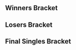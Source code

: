 {{DISPLAYTITLE:Smash 'N' Splash 3: ''Melee'' Singles Bracket}}{{SetGame|melee}}
{{SNS 3 Melee tabs |This=3}}
==Winners Bracket==
{{32DEWBracketA
|tourneylink=Smash 'N' Splash/3/Melee
|tourneyname=Smash 'N' Splash 3
|r1m1p1=Armada |r1m1p1flag=se |r1m1p1score=3 |r1m1win=1
|r1m1p2=FatGoku |r1m1p2flag=us |r1m1p2score=0
|r1m1p1char1=peach |r1m1p2char1=fox |r1m1p1stock1=2 |r1m1p2stock1=0 |r1m1win1=1 |r1m1stage1=Fountain of Dreams
|r1m1p1char2=peach |r1m1p2char2=fox |r1m1p1stock2=3 |r1m1p2stock2=0 |r1m1win2=1 |r1m1stage2=Pokémon Stadium
|r1m1p1char3=peach |r1m1p2char3=fox |r1m1p1stock3=2 |r1m1p2stock3=0 |r1m1win3=1 |r1m1stage3=Pokémon Stadium


|r1m2p1=Lucky |r1m2p1flag=us |r1m2p1score=0 |r1m2win=2
|r1m2p2=dizzkidboogie |r1m2p2flag=us |r1m2p2score=3
|r1m2p1char1=fox |r1m2p2char1=ic |r1m2p1stock1=0 |r1m2p2stock1=1 |r1m2win1=2 |r1m2stage1=Dream Land
|r1m2p1char2=fox |r1m2p2char2=ic |r1m2p1stock2=0 |r1m2p2stock2=1 |r1m2win2=2 |r1m2stage2=Dream Land
|r1m2p1char3=fox |r1m2p2char3=ic |r1m2p1stock3=0 |r1m2p2stock3=1 |r1m2win3=2 |r1m2stage3=Dream Land
|r1m2date=June 3, 2017
|r1m2details={{BracketMatchDetails|reddit=|comment=|vod=https://www.youtube.com/watch?v=M0H12GREqEY}}

|r1m3p1=Westballz |r1m3p1flag=us |r1m3p1score=3 |r1m3win=1
|r1m3p2=Kels |r1m3p2flag=us |r1m3p2score=0
|r1m3p1char1=falco |r1m3p2char1=fox |r1m3p1stock1=2 |r1m3p2stock1=0 |r1m3win1=1 |r1m3stage1=Yoshi's Story
|r1m3p1char2=falco |r1m3p2char2=fox |r1m3p1stock2=2 |r1m3p2stock2=0 |r1m3win2=1 |r1m3stage2=Pokémon Stadium
|r1m3p1char3=falco |r1m3p2char3=sheik |r1m3p1stock3=1 |r1m3p2stock3=0 |r1m3win3=1 |r1m3stage3=Battlefield
|r1m3date=June 3, 2017

|r1m4p1=Wizzrobe |r1m4p1flag=us |r1m4p1score=3 |r1m4win=1
|r1m4p2=SmashG0D |r1m4p2flag=us |r1m4p2score=0
|r1m4p1char1=cf |r1m4p2char1=marth |r1m4p1stock1=2 |r1m4p2stock1=0 |r1m4win1=1 |r1m4stage1=Battlefield
|r1m4p1char2=cf |r1m4p2char2=marth |r1m4p1stock2=3 |r1m4p2stock2=0 |r1m4win2=1 |r1m4stage2=Yoshi's Story
|r1m4p1char3=cf |r1m4p2char3=marth |r1m4p1stock3=2 |r1m4p2stock3=0 |r1m4win3=1 |r1m4stage3=Fountain of Dreams

|r1m5p1=Leffen |r1m5p1flag=se |r1m5p1score=2 |r1m5win=2
|r1m5p2=Zain |r1m5p2flag=us |r1m5p2score=3
|r1m5p1char1=fox |r1m5p2char1=marth |r1m5p1stock1=1 |r1m5p2stock1=0 |r1m5win1=1 |r1m5stage1=Battlefield
|r1m5p1char2=fox |r1m5p2char2=marth |r1m5p1stock2=3 |r1m5p2stock2=0 |r1m5win2=1 |r1m5stage2=Final Destination
|r1m5p1char3=fox |r1m5p2char3=marth |r1m5p1stock3=0 |r1m5p2stock3=1 |r1m5win3=2 |r1m5stage3=Final Destination
|r1m5p1char4=fox |r1m5p2char4=marth |r1m5p1stock4=0 |r1m5p2stock4=2 |r1m5win4=2 |r1m5stage4=Dream Land
|r1m5p1char5=fox |r1m5p2char5=marth |r1m5p1stock5=0 |r1m5p2stock5=1 |r1m5win5=2 |r1m5stage5=Dream Land
|r1m5date=June 3, 2017
|r1m5details={{BracketMatchDetails|reddit=|comment=|vod=https://www.youtube.com/watch?v=JmCDQHKcbUw}}

|r1m6p1=S2J |r1m6p1flag=us |r1m6p1score=3 |r1m6win=1
|r1m6p2=Professor Pro |r1m6p2flag=gb |r1m6p2score=0
|r1m6p1char1=cf |r1m6p2char1=fox |r1m6p1stock1=3 |r1m6p2stock1=0 |r1m6win1=1 |r1m6stage1=Battlefield
|r1m6p1char2=cf |r1m6p2char2=fox |r1m6p1stock2=1 |r1m6p2stock2=0 |r1m6win2=1 |r1m6stage2=Final Destination
|r1m6p1char3=cf |r1m6p2char3=fox |r1m6p1stock3=1 |r1m6p2stock3=0 |r1m6win3=1 |r1m6stage3=Final Destination
|r1m6date=June 3, 2017
|r1m6details={{BracketMatchDetails|reddit=|comment=|vod=https://www.youtube.com/watch?v=xyOzj5p-T_E}}

|r1m7p1=Plup |r1m7p1flag=us |r1m7p1score=3 |r1m7win=1
|r1m7p2=AbsentPage |r1m7p2flag=us |r1m7p2score=0
|r1m7p1char1=sheik |r1m7p2char1=fox |r1m7p1stock1=2 |r1m7p2stock1=0 |r1m7win1=1 |r1m7stage1=Battlefield
|r1m7p1char2=sheik |r1m7p2char2=fox |r1m7p1stock2=2 |r1m7p2stock2=0 |r1m7win2=1 |r1m7stage2=Yoshi's Story
|r1m7p1char3=sheik |r1m7p2char3=fox |r1m7p1stock3=2 |r1m7p2stock3=0 |r1m7win3=1 |r1m7stage3=Yoshi's Story
|r1m7date=June 3, 2017
|r1m7details={{BracketMatchDetails|reddit=|comment=|vod=https://www.youtube.com/watch?v=798PAvu4uMM}}

|r1m8p1=Shroomed |r1m8p1flag=us |r1m8p1score=3 |r1m8win=1
|r1m8p2=Padre |r1m8p2flag=ca |r1m8p2score=0
|r1m8p1char1=sheik |r1m8p2char1=falco |r1m8p1stock1=3 |r1m8p2stock1=0 |r1m8win1=1 |r1m8stage1=Battlefield
|r1m8p1char2=sheik |r1m8p2char2=falco |r1m8p1stock2=3 |r1m8p2stock2=0 |r1m8win2=1 |r1m8stage2=Yoshi's Story
|r1m8p1char3=sheik |r1m8p2char3=falco |r1m8p1stock3=3 |r1m8p2stock3=0 |r1m8win3=1 |r1m8stage3=Pokémon Stadium


|r1m9p1=Hungrybox |r1m9p1flag=us |r1m9p1score=3 |r1m9win=1
|r1m9p2=Nightmare |r1m9p2flag=ca |r1m9p2score=0
|r1m9p1char1=puff |r1m9p2char1=marth |r1m9p1stock1=1 |r1m9p2stock1=0 |r1m9win1=1 |r1m9stage1=Battlefield
|r1m9p1char2=puff |r1m9p2char2=marth |r1m9p1stock2=2 |r1m9p2stock2=0 |r1m9win2=1 |r1m9stage2=Pokémon Stadium
|r1m9p1char3=puff |r1m9p2char3=marth |r1m9p1stock3=4 |r1m9p2stock3=0 |r1m9win3=1 |r1m9stage3=Pokémon Stadium
|r1m9date=June 3, 2017

|r1m10p1=PewPewU |r1m10p1flag=us |r1m10p1score=3 |r1m10win=1
|r1m10p2=MacD |r1m10p2flag=us |r1m10p2score=0
|r1m10p1char1=marth |r1m10p2char1=peach |r1m10p1stock1=2 |r1m10p2stock1=0 |r1m10win1=1 |r1m10stage1=Battlefield
|r1m10p1char2=marth |r1m10p2char2=peach |r1m10p1stock2=1 |r1m10p2stock2=0 |r1m10win2=1 |r1m10stage2=Dream Land
|r1m10p1char3=marth |r1m10p2char3=peach |r1m10p1stock3=2 |r1m10p2stock3=0 |r1m10win3=1 |r1m10stage3=Dream Land

|r1m11p1=Axe |r1m11p1flag=us |r1m11p1score=3 |r1m11win=1
|r1m11p2=lloD |r1m11p2flag=us |r1m11p2score=2
|r1m11p1char1=pikachu |r1m11p2char1=peach |r1m11p1stock1=1 |r1m11p2stock1=0 |r1m11win1=1 |r1m11stage1=Dream Land
|r1m11p1char2=pikachu |r1m11p2char2=peach |r1m11p1stock2=1 |r1m11p2stock2=0 |r1m11win2=1 |r1m11stage2=Dream Land
|r1m11p1char3=pikachu |r1m11p2char3=peach |r1m11p1stock3=0 |r1m11p2stock3=1 |r1m11win3=2 |r1m11stage3=Dream Land
|r1m11p1char4=pikachu |r1m11p2char4=peach |r1m11p1stock4=0 |r1m11p2stock4=2 |r1m11win4=2 |r1m11stage4=Pokémon Stadium
|r1m11p1char5=pikachu |r1m11p2char5=peach |r1m11p1stock5=2 |r1m11p2stock5=0 |r1m11win5=1 |r1m11stage5=Yoshi's Story

|r1m12p1=Duck |r1m12p1flag=us |r1m12p1score=3 |r1m12win=1
|r1m12p2=Android |r1m12p2flag=se |r1m12p2score=1
|r1m12p1char1=samus |r1m12p2char1=sheik |r1m12p1stock1=0 |r1m12p2stock1=1 |r1m12win1=2 |r1m12stage1=Battlefield
|r1m12p1char2=samus |r1m12p2char2=sheik |r1m12p1stock2=2 |r1m12p2stock2=0 |r1m12win2=1 |r1m12stage2=Fountain of Dreams
|r1m12p1char3=samus |r1m12p2char3=sheik |r1m12p1stock3=3 |r1m12p2stock3=0 |r1m12win3=1 |r1m12stage3=Yoshi's Story
|r1m12p1char4=samus |r1m12p2char4=sheik |r1m12p1stock4=1 |r1m12p2stock4=0 |r1m12win4=1 |r1m12stage4=Yoshi's Story
|r1m12date=June 3, 2017

|r1m13p1=Mango |r1m13p1flag=us |r1m13p1score=3 |r1m13win=1
|r1m13p2=HomeMadeWaffles |r1m13p2flag=us |r1m13p2score=0
|r1m13p1char1=falco |r1m13p2char1=falco |r1m13p1stock1=3 |r1m13p2stock1=0 |r1m13win1=1 |r1m13stage1=Battlefield
|r1m13p1char2=falco |r1m13p2char2=falco |r1m13p1stock2=3 |r1m13p2stock2=0 |r1m13win2=1 |r1m13stage2=Yoshi's Story
|r1m13p1char3=falco |r1m13p2char3=falco |r1m13p1stock3=2 |r1m13p2stock3=0 |r1m13win3=1 |r1m13stage3=Pokémon Stadium
|r1m13date=June 3, 2017
|r1m13details={{BracketMatchDetails|reddit=|comment=|vod=https://www.youtube.com/watch?v=5dLjDw5bMVo}}h

|r1m14p1=Ice |r1m14p1flag=de |r1m14p1score=3 |r1m14win=1
|r1m14p2=Colbol |r1m14p2flag=us |r1m14p2score=1
|r1m14p1char1=fox |r1m14p2char1=fox |r1m14p1stock1=2 |r1m14p2stock1=0 |r1m14win1=1 |r1m14stage1=Battlefield
|r1m14p1char2=fox |r1m14p2char2=fox |r1m14p1stock2=1 |r1m14p2stock2=0 |r1m14win2=1 |r1m14stage2=Battlefield
|r1m14p1char3=fox |r1m14p2char3=fox |r1m14p1stock3=0 |r1m14p2stock3=1 |r1m14win3=2 |r1m14stage3=Battlefield
|r1m14p1char4=fox |r1m14p2char4=fox |r1m14p1stock4=1 |r1m14p2stock4=0 |r1m14win4=1 |r1m14stage4=Dream Land
|r1m14date=June 3, 2017
|r1m14details={{BracketMatchDetails|reddit=|comment=|vod=https://www.youtube.com/watch?v=bmZRFDeKAjk}}

|r1m15p1=SFAT |r1m15p1flag=us |r1m15p1score=3 |r1m15win=1
|r1m15p2=Drephen |r1m15p2flag=us |r1m15p2score=0
|r1m15p1char1=fox |r1m15p2char1=sheik |r1m15p1stock1=2 |r1m15p2stock1=0 |r1m15win1=1 |r1m15stage1=Battlefield
|r1m15p1char2=fox |r1m15p2char2=sheik |r1m15p1stock2=2 |r1m15p2stock2=0 |r1m15win2=1 |r1m15stage2=Dream Land
|r1m15p1char3=fox |r1m15p2char3=sheik |r1m15p1stock3=2 |r1m15p2stock3=0 |r1m15win3=1 |r1m15stage3=Dream Land
|r1m15date=June 3, 2017
|r1m15details={{BracketMatchDetails|reddit=|comment=|vod=https://www.youtube.com/watch?v=fDS7y0zAmrc}}

|r1m16p1=n0ne |r1m16p1flag=ni |r1m16p1score=3 |r1m16win=1
|r1m16p2=Gahtzu |r1m16p2flag=us |r1m16p2score=1
|r1m16p1char1=cf |r1m16p2char1=cf |r1m16p1stock1=1 |r1m16p2stock1=0 |r1m16win1=1 |r1m16stage1=Battlefield
|r1m16p1char2=cf |r1m16p2char2=cf |r1m16p1stock2=0 |r1m16p2stock2=1 |r1m16win2=2 |r1m16stage2=Yoshi's Story
|r1m16p1char3=cf |r1m16p2char3=cf |r1m16p1stock3=2 |r1m16p2stock3=0 |r1m16win3=1 |r1m16stage3=Dream Land
|r1m16p1char4=cf |r1m16p2char4=cf |r1m16p1stock4=2 |r1m16p2stock4=0 |r1m16win4=1 |r1m16stage4=Battlefield
|r1m16date=June 3, 2017
|r1m16details={{BracketMatchDetails|reddit=|comment=|vod=https://www.youtube.com/watch?v=kx-XWszyUwA}}

|r2m1p1=Armada |r2m1p1flag=se |r2m1p1score=3 |r2m1win=1
|r2m1p2=dizzkidboogie |r2m1p2flag=us |r2m1p2score=0
|r2m1p1char1=peach |r2m1p2char1=ic |r2m1p1stock1=2 |r2m1p2stock1=0 |r2m1win1=1 |r2m1stage1=Battlefield
|r2m1p1char2=peach |r2m1p2char2=ic |r2m1p1stock2=2 |r2m1p2stock2=0 |r2m1win2=1 |r2m1stage2=Pokémon Stadium
|r2m1p1char3=peach |r2m1p2char3=ic |r2m1p1stock3=2 |r2m1p2stock3=0 |r2m1win3=1 |r2m1stage3=Final Destination
|r2m1date=June 3, 2017

|r2m2p1=Westballz |r2m2p1flag=us |r2m2p1score=3 |r2m2win=1
|r2m2p2=Wizzrobe |r2m2p2flag=us |r2m2p2score=1
|r2m2p1char1=falco |r2m2p2char1=cf |r2m2p1stock1=1 |r2m2p2stock1=0 |r2m2win1=1 |r2m2stage1=Battlefield
|r2m2p1char2=falco |r2m2p2char2=cf |r2m2p1stock2=2 |r2m2p2stock2=0 |r2m2win2=1 |r2m2stage2=Pokémon Stadium
|r2m2p1char3=falco |r2m2p2char3=cf |r2m2p1stock3=0 |r2m2p2stock3=2 |r2m2win3=2 |r2m2stage3=Dream Land
|r2m2p1char4=falco |r2m2p2char4=cf |r2m2p1stock4=1 |r2m2p2stock4=0 |r2m2win4=1 |r2m2stage4=Yoshi's Story


|r2m3p1=Zain |r2m3p1flag=us |r2m3p1score=0 |r2m3win=2
|r2m3p2=S2J |r2m3p2flag=us |r2m3p2score=3
|r2m3p1char1=marth |r2m3p2char1=cf |r2m3p1stock1=0 |r2m3p2stock1=3 |r2m3win1=2 |r2m3stage1=Battlefield
|r2m3p1char2=marth |r2m3p2char2=cf |r2m3p1stock2=0 |r2m3p2stock2=1 |r2m3win2=2 |r2m3stage2=Fountain of Dreams
|r2m3p1char3=marth |r2m3p2char3=cf |r2m3p1stock3=0 |r2m3p2stock3=1 |r2m3win3=2 |r2m3stage3=Yoshi's Story
|r2m3date=June 3, 2017

|r2m4p1=Plup |r2m4p1flag=us |r2m4p1score=2 |r2m4win=2
|r2m4p2=Shroomed |r2m4p2flag=us |r2m4p2score=3
|r2m4p1char1=fox |r2m4p2char1=sheik |r2m4p1stock1=1 |r2m4p2stock1=0 |r2m4win1=1 |r2m4stage1=Yoshi's Story
|r2m4p1char2=fox |r2m4p2char2=sheik |r2m4p1stock2=0 |r2m4p2stock2=3 |r2m4win2=2 |r2m4stage2=Battlefield
|r2m4p1char3=fox |r2m4p2char3=sheik |r2m4p1stock3=1 |r2m4p2stock3=0 |r2m4win3=1 |r2m4stage3=Pokémon Stadium
|r2m4p1char4=fox |r2m4p2char4=sheik |r2m4p1stock4=0 |r2m4p2stock4=1 |r2m4win4=2 |r2m4stage4=Dream Land
|r2m4p1char5=fox |r2m4p2char5=sheik |r2m4p1stock5=0 |r2m4p2stock5=3 |r2m4win5=2 |r2m4stage5=Fountain of Dreams
|r2m4date=June 3, 2017
|r2m4details={{BracketMatchDetails|reddit=|comment=|vod=}}

|r2m5p1=Hungrybox |r2m5p1flag=us |r2m5p1score=3 |r2m5win=1
|r2m5p2=PewPewU |r2m5p2flag=us |r2m5p2score=0
|r2m5p1char1=jigglypuff |r2m5p2char1=marth |r2m5p1stock1=2 |r2m5p2stock1=0 |r2m5win1=1 |r2m5stage1=Battlefield
|r2m5p1char2=jigglypuff |r2m5p2char2=marth |r2m5p1stock2=1 |r2m5p2stock2=0 |r2m5win2=1 |r2m5stage2=Yoshi's Story
|r2m5p1char3=jigglypuff |r2m5p2char3=marth |r2m5p1stock3=2 |r2m5p2stock3=0 |r2m5win3=1 |r2m5stage3=Yoshi's Story
|r2m5date=June 3, 2017
|r2m5details={{BracketMatchDetails|reddit=|comment=|vod=https://www.youtube.com/watch?v=DvWzayvkiWY}}

|r2m6p1=Axe |r2m6p1flag=us |r2m6p1score=1 |r2m6win=2
|r2m6p2=Duck |r2m6p2flag=us |r2m6p2score=3
|r2m6p1char1=pikachu |r2m6p2char1=samus |r2m6p1stock1=0 |r2m6p2stock1=2 |r2m6win1=2 |r2m6stage1=Battlefield
|r2m6p1char2=pikachu |r2m6p2char2=samus |r2m6p1stock2=0 |r2m6p2stock2=2 |r2m6win2=2 |r2m6stage2=Battlefield
|r2m6p1char3=yl |r2m6p2char3=samus |r2m6p1stock3=1 |r2m6p2stock3=0 |r2m6win3=1 |r2m6stage3=Pokémon Stadium
|r2m6p1char4=yl |r2m6p2char4=samus |r2m6p1stock4=0 |r2m6p2stock4=1 |r2m6win4=2 |r2m6stage4=Fountain of Dreams
|r2m6date=June 3, 2017
|r2m6details={{BracketMatchDetails|reddit=|comment=|vod=https://www.youtube.com/watch?v=Nt8ic_XkHGE}}

|r2m7p1=Mango |r2m7p1flag=us |r2m7p1score=3 |r2m7win=1
|r2m7p2=Ice |r2m7p2flag=de |r2m7p2score=0
|r2m7p1char1=falco |r2m7p2char1=fox |r2m7p1stock1=3 |r2m7p2stock1=0 |r2m7win1=1 |r2m7stage1=Battlefield
|r2m7p1char2=falco |r2m7p2char2=fox |r2m7p1stock2=3 |r2m7p2stock2=0 |r2m7win2=1 |r2m7stage2=Pokémon Stadium
|r2m7p1char3=falco |r2m7p2char3=fox |r2m7p1stock3=3 |r2m7p2stock3=0 |r2m7win3=1 |r2m7stage3=Yoshi's Story


|r2m8p1=SFAT |r2m8p1flag=us |r2m8p1score=3 |r2m8win=1
|r2m8p2=n0ne |r2m8p2flag=ni |r2m8p2score=1
|r2m8p1char1=fox |r2m8p2char1=cf |r2m8p1stock1=0 |r2m8p2stock1=1 |r2m8win1=2 |r2m8stage1=Battlefield
|r2m8p1char2=fox |r2m8p2char2=cf |r2m8p1stock2=2 |r2m8p2stock2=0 |r2m8win2=1 |r2m8stage2=Yoshi's Story
|r2m8p1char3=fox |r2m8p2char3=cf |r2m8p1stock3= |r2m8p2stock3=0 |r2m8win3= |r2m8stage3=Pokémon Stadium
|r2m8p1char4=fox |r2m8p2char4=cf |r2m8p1stock4=1 |r2m8p2stock4=0 |r2m8win4=1 |r2m8stage4=Pokémon Stadium
|r2m8date=June 3, 2017

|r3m1p1=Armada |r3m1p1flag=se |r3m1p1score=3 |r3m1win=1
|r3m1p2=Westballz  |r3m1p2flag=us |r3m1p2score=0
|r3m1p1char1=peach |r3m1p2char1=falco |r3m1p1stock1=3 |r3m1p2stock1=0 |r3m1win1=1 |r3m1stage1=Fountain of Dreams
|r3m1p1char2=peach |r3m1p2char2=falco |r3m1p1stock2=2 |r3m1p2stock2=0 |r3m1win2=1 |r3m1stage2=Yoshi's Story
|r3m1p1char3=peach |r3m1p2char3=falco |r3m1p1stock3=1 |r3m1p2stock3=0 |r3m1win3=1 |r3m1stage3=Yoshi's Story
|r3m1date=June 3, 2017

|r3m2p1=S2J |r3m2p1flag=us |r3m2p1score=1 |r3m2win=2
|r3m2p2=Shroomed |r3m2p2flag=us |r3m2p2score=3
|r3m2p1char1=cf |r3m2p2char1=sheik |r3m2p1stock1=1 |r3m2p2stock1=0 |r3m2win1=1 |r3m2stage1=Battlefield
|r3m2p1char2=cf |r3m2p2char2=sheik |r3m2p1stock2=0 |r3m2p2stock2=2 |r3m2win2=2 |r3m2stage2=Dream Land
|r3m2p1char3=cf |r3m2p2char3=sheik |r3m2p1stock3=0 |r3m2p2stock3=2 |r3m2win3=2 |r3m2stage3=Pokémon Stadium
|r3m2p1char4=cf |r3m2p2char4=sheik |r3m2p1stock4=0 |r3m2p2stock4=2 |r3m2win4=2 |r3m2stage4=Yoshi's Story
|r3m2date=June 3, 2017

|r3m3p1=Hungrybox |r3m3p1flag=us |r3m3p1score=3 |r3m3win=1
|r3m3p2=Duck |r3m3p2flag=us |r3m3p2score=0
|r3m3p1char1=puff |r3m3p2char1=samus |r3m3p1stock1=1 |r3m3p2stock1=0 |r3m3win1=1 |r3m3stage1=Battlefield
|r3m3p1char2=puff |r3m3p2char2=samus |r3m3p1stock2=1 |r3m3p2stock2=0 |r3m3win2=1 |r3m3stage2=Fountain of Dreams
|r3m3p1char3=puff |r3m3p2char3=samus |r3m3p1stock3=2 |r3m3p2stock3=0 |r3m3win3=1 |r3m3stage3=Fountain of Dreams
|r3m3date=June 3, 2017

|r3m4p1=Mango |r3m4p1flag=us |r3m4p1score=3 |r3m4win=1
|r3m4p2=SFAT |r3m4p2flag=us |r3m4p2score=0
|r3m4p1char1=falco |r3m4p2char1=fox |r3m4p1stock1=3 |r3m4p2stock1=0 |r3m4win1=1 |r3m4stage1=Battlefield
|r3m4p1char2=falco |r3m4p2char2=fox |r3m4p1stock2=1 |r3m4p2stock2=0 |r3m4win2=1 |r3m4stage2=Final Destination
|r3m4p1char3=falco |r3m4p2char3=fox |r3m4p1stock3=1 |r3m4p2stock3=0 |r3m4win3=1 |r3m4stage3=Final Destination
|r3m4date=June 3, 2017
|r3m4details={{BracketMatchDetails|reddit=|comment=|vod=}}

|r4m1p1=Armada |r4m1p1flag=se |r4m1p1score=3 |r4m1win=1
|r4m1p2=Shroomed |r4m1p2flag=us |r4m1p2score=2
|r4m1p1char1=peach |r4m1p2char1=sheik |r4m1p1stock1=2 |r4m1p2stock1=0 |r4m1win1=1 |r4m1stage1=Dream Land
|r4m1p1char2=peach |r4m1p2char2=sheik |r4m1p1stock2=0 |r4m1p2stock2=3 |r4m1win2=2 |r4m1stage2=Battlefield
|r4m1p1char3=peach |r4m1p2char3=sheik |r4m1p1stock3=0 |r4m1p2stock3=1 |r4m1win3=2 |r4m1stage3=Final Destination
|r4m1p1char4=fox |r4m1p2char4=sheik |r4m1p1stock4=1 |r4m1p2stock4=0 |r4m1win4=1 |r4m1stage4=Pokémon Stadium
|r4m1p1char5=fox |r4m1p2char5=sheik |r4m1p1stock5=3 |r4m1p2stock5=0 |r4m1win5=1 |r4m1stage5=Yoshi's Story
|r4m1date=June 4, 2017
|r4m1details={{BracketMatchDetails|reddit=|comment=|vod=https://www.youtube.com/watch?v=M5xsXwClRXw}}

|r4m2p1=Hungrybox |r4m2p1flag=us |r4m2p1score=3 |r4m2win=1
|r4m2p2=Mango |r4m2p2flag=us |r4m2p2score=1
|r4m2p1char1=puff |r4m2p2char1=fox |r4m2p1stock1=1 |r4m2p2stock1=0 |r4m2win1=1 |r4m2stage1=Battlefield
|r4m2p1char2=puff |r4m2p2char2=fox |r4m2p1stock2=1 |r4m2p2stock2=0 |r4m2win2=1 |r4m2stage2=Yoshi's Story
|r4m2p1char3=puff |r4m2p2char3=fox |r4m2p1stock3=0 |r4m2p2stock3=1 |r4m2win3=2 |r4m2stage3=Yoshi's Story
|r4m2p1char4=puff |r4m2p2char4=fox |r4m2p1stock4=2 |r4m2p2stock4=0 |r4m2win4=1 |r4m2stage4=Dream Land
|r4m2date=June 4, 2017
|r4m2details={{BracketMatchDetails|reddit=|comment=|vod=https://www.youtube.com/watch?v=8bY0-VS48U0}}
}}
==Losers Bracket==
{{64DELBracketSmwA
|column-width=150
|tourneylink=Smash 'N' Splash/3/Melee
|tourneyname=Smash 'N' Splash 3
|l1placement=49-64
|l2placement=33-48
|l3placement=25-32
|l4placement=17-24
|l5placement=13-16
|l6placement=9-12
|l7placement=7-8
|l8placement=5-6

|l1m1p1=Rayku |l1m1p1flag=us |l1m1p1score=0 |l1m1win=2
|l1m1p2=4% |l1m1p2flag=us |l1m1p2score=3
|l1m1p1char1=sheik |l1m1p2char1=jigglypuff |l1m1p1stock1=0 |l1m1p2stock1=2 |l1m1win1=2 |l1m1stage1=Fountain of Dreams
|l1m1p1char2=sheik |l1m1p2char2=jigglypuff |l1m1p1stock2=0 |l1m1p2stock2=1 |l1m1win2=2 |l1m1stage2=Yoshi's Story
|l1m1p1char3=sheik |l1m1p2char3=jigglypuff |l1m1p1stock3=0 |l1m1p2stock3=2 |l1m1win3=2 |l1m1stage3=Yoshi's Story

|l1m2p1=Trix |l1m2p1flag=us |l1m2p1score=0 |l1m2win=2
|l1m2p2=Cob |l1m2p2flag=us |l1m2p2score=3
|l1m2p1char1=pikachu |l1m2p2char1=peach |l1m2p1stock1=0 |l1m2p2stock1=1 |l1m2win1=2 |l1m2stage1=Battlefield
|l1m2p1char2=pikachu |l1m2p2char2=peach |l1m2p1stock2=0 |l1m2p2stock2=1 |l1m2win2=2 |l1m2stage2=Pokémon Stadium
|l1m2p1char3=pikachu |l1m2p2char3=peach |l1m2p1stock3=0 |l1m2p2stock3=1 |l1m2win3=2 |l1m2stage3=Final Destination

|l1m3p1=Reesch |l1m3p1flag=us |l1m3p1score=0 |l1m3win=2
|l1m3p2=Junebug |l1m3p2flag=us |l1m3p2score=3
|l1m3p1char1=cf |l1m3p2char1=sheik |l1m3p1stock1=0 |l1m3p2stock1=1 |l1m3win1=2 |l1m3stage1=Battlefield
|l1m3p1char2=cf |l1m3p2char2=sheik |l1m3p1stock2=0 |l1m3p2stock2=2 |l1m3win2=2 |l1m3stage2=Battlefield
|l1m3p1char3=cf |l1m3p2char3=sheik |l1m3p1stock3=0 |l1m3p2stock3=3 |l1m3win3=2 |l1m3stage3=Final Destination

|l1m4p1=Travioli |l1m4p1flag=us |l1m4p1score=0 |l1m4win=2
|l1m4p2=Rik |l1m4p2flag=us |l1m4p2score=3
|l1m4p1char1=samus |l1m4p2char1=fox |l1m4p1stock1=0 |l1m4p2stock1=2 |l1m4win1=2 |l1m4stage1=Battlefield
|l1m4p1char2=samus |l1m4p2char2=fox |l1m4p1stock2=0 |l1m4p2stock2=1 |l1m4win2=2 |l1m4stage2=Fountain of Dreams
|l1m4p1char3=samus |l1m4p2char3=fox |l1m4p1stock3=0 |l1m4p2stock3=1 |l1m4win3=2 |l1m4stage3=Fountain of Dreams

|l1m5p1=Jon$ |l1m5p1flag=us |l1m5p1score=0 |l1m5win=2
|l1m5p2=Reeve |l1m5p2flag=us |l1m5p2score=3
|l1m5p1char1=fox |l1m5p2char1=marth |l1m5p1stock1=0 |l1m5p2stock1=3 |l1m5win1=2 |l1m5stage1=Battlefield
|l1m5p1char2=fox |l1m5p2char2=marth |l1m5p1stock2=0 |l1m5p2stock2=3 |l1m5win2=2 |l1m5stage2=Dream Land
|l1m5p1char3=fox |l1m5p2char3=marth |l1m5p1stock3=0 |l1m5p2stock3=3 |l1m5win3=2 |l1m5stage3=Dream Land

|l1m6p1=Passion |l1m6p1flag=us |l1m6p1score=0 |l1m6win=2
|l1m6p2=Lanceinthepants |l1m6p2flag=us |l1m6p2score=3
|l1m6p1char1=fox |l1m6p2char1=falco |l1m6p1stock1=0 |l1m6p2stock1=2 |l1m6win1=2 |l1m6stage1=Battlefield
|l1m6p1char2=falco |l1m6p2char2=fox |l1m6p1stock2=0 |l1m6p2stock2=1 |l1m6win2=2 |l1m6stage2=Pokémon Stadium
|l1m6p1char3=falco |l1m6p2char3=fox |l1m6p1stock3=0 |l1m6p2stock3=2 |l1m6win3=2 |l1m6stage3=Yoshi's Story

|l1m7p1=Chillindude |l1m7p1flag=us |l1m7p1score=3 |l1m7win=1
|l1m7p2=Trulliam |l1m7p2flag=ca |l1m7p2score=0
|l1m7p1char1=fox |l1m7p2char1=falco |l1m7p1stock1=1 |l1m7p2stock1=0 |l1m7win1=1 |l1m7stage1=Yoshi's Story
|l1m7p1char2=fox |l1m7p2char2=falco |l1m7p1stock2=3 |l1m7p2stock2=0 |l1m7win2=1 |l1m7stage2=Battlefield
|l1m7p1char3=fox |l1m7p2char3=falco |l1m7p1stock3=1 |l1m7p2stock3=0 |l1m7win3=1 |l1m7stage3=Battlefield

|l1m8p1=Crunch |l1m8p1flag=us |l1m8p1score=3 |l1m8win=1
|l1m8p2=Ryse |l1m8p2flag=us |l1m8p2score=1
|l1m8p1char1=fox |l1m8p2char1=ic |l1m8p1stock1=2 |l1m8p2stock1=0 |l1m8win1=1 |l1m8stage1=Yoshi's Story
|l1m8p1char2=fox |l1m8p2char2=ic |l1m8p1stock2=0 |l1m8p2stock2=2 |l1m8win2=2 |l1m8stage2=Final Destination
|l1m8p1char3=fox |l1m8p2char3=ic |l1m8p1stock3=1 |l1m8p2stock3=0 |l1m8win3=1 |l1m8stage3=Battlefield
|l1m8p1char4=fox |l1m8p2char4=ic |l1m8p1stock4=1 |l1m8p2stock4=0 |l1m8win4=1 |l1m8stage4=Pokémon Stadium

|l1m9p1=Zepto |l1m9p1flag=us |l1m9p1score=1 |l1m9win=2
|l1m9p2=Vro |l1m9p2flag=us |l1m9p2score=3
|l1m9p1char1=ic |l1m9p2char1=marth |l1m9p1stock1=0 |l1m9p2stock1=1 |l1m9win1=2 |l1m9stage1=Battlefield
|l1m9p1char2=ic |l1m9p2char2=marth |l1m9p1stock2=0 |l1m9p2stock2=3 |l1m9win2=2 |l1m9stage2=Final Destination
|l1m9p1char3=ic |l1m9p2char3=marth |l1m9p1stock3=1 |l1m9p2stock3=0 |l1m9win3=1 |l1m9stage3=Yoshi's Story
|l1m9p1char4=ic |l1m9p2char4=marth |l1m9p1stock4=0 |l1m9p2stock4=3 |l1m9win4=2 |l1m9stage4=Pokémon Stadium

|l1m10p1=mattmog |l1m10p1flag=us |l1m10p1score=0 |l1m10win=2
|l1m10p2=Michael |l1m10p2flag=us |l1m10p2score=3
|l1m10p1char1=falco |l1m10p2char1=jigglypuff |l1m10p1stock1=0 |l1m10p2stock1=1 |l1m10win1=2 |l1m10stage1=Final Destination
|l1m10p1char2=falco |l1m10p2char2=jigglypuff |l1m10p1stock2=0 |l1m10p2stock2=2 |l1m10win2=2 |l1m10stage2=Battlefield
|l1m10p1char3=falco |l1m10p2char3=jigglypuff |l1m10p1stock3=0 |l1m10p2stock3=2 |l1m10win3=2 |l1m10stage3=Battlefield

|l1m11p1=Roboticphish |l1m11p1flag=us |l1m11p1score=DQ |l1m11win=2
|l1m11p2=Bobby Frizz |l1m11p2flag=us |l1m11p2score={{win}}

|l1m12p1=Sora |l1m12p1flag=au |l1m12p1score=0 |l1m12win=2
|l1m12p2=Nakamaman |l1m12p2flag=us |l1m12p2score=3

|l1m13p1=Spor |l1m13p1flag=us |l1m13p1score=0 |l1m13win=2
|l1m13p2=Shinobi |l1m13p2flag=us |l1m13p2score=3
|l1m13p1char1=falco |l1m13p2char1=fox |l1m13p1stock1=0 |l1m13p2stock1=2 |l1m13win1=2 |l1m13stage1=Fountain of Dreams
|l1m13p1char2=falco |l1m13p2char2=fox |l1m13p1stock2=0 |l1m13p2stock2=3 |l1m13win2=2 |l1m13stage2=Battlefield
|l1m13p1char3=falco |l1m13p2char3=fox |l1m13p1stock3=0 |l1m13p2stock3=1 |l1m13win3=2 |l1m13stage3=Battlefield

|l1m14p1=Tranimal |l1m14p1flag=ca |l1m14p1score=1 |l1m14win=2
|l1m14p2=PRZ |l1m14p2flag=us |l1m14p2score=3
|l1m14p1char1=sheik |l1m14p2char1=fox |l1m14p1stock1= |l1m14p2stock1= |l1m14win1= |l1m14stage1=Dream Land
|l1m14p1char2=sheik |l1m14p2char2=fox |l1m14p1stock2= |l1m14p2stock2= |l1m14win2= |l1m14stage2=Final Destination
|l1m14p1char3=sheik |l1m14p2char3=fox |l1m14p1stock3= |l1m14p2stock3= |l1m14win3= |l1m14stage3=Battlefield
|l1m14p1char4=sheik |l1m14p2char4=fox |l1m14p1stock4= |l1m14p2stock4= |l1m14win4= |l1m14stage4=Fountain of Dreams

|l1m15p1=Lil Homie |l1m15p1flag=us |l1m15p1score=0 |l1m15win=2
|l1m15p2=Morsecode762 |l1m15p2flag=us |l1m15p2score=3

|l1m16p1=Fizz |l1m16p1flag=us |l1m16p1score=3 |l1m16win=1
|l1m16p2=Slop |l1m16p2flag=us |l1m16p2score=1
|l1m16p1char1=sheik |l1m16p2char1=fox |l1m16p1stock1=2 |l1m16p2stock1=0 |l1m16win1=1 |l1m16stage1=Dream Land
|l1m16p1char2=sheik |l1m16p2char2=fox |l1m16p1stock2=2 |l1m16p2stock2=0 |l1m16win2=1 |l1m16stage2=Yoshi's Story
|l1m16p1char3=sheik |l1m16p2char3=fox |l1m16p1stock3=0 |l1m16p2stock3=1 |l1m16win3=2 |l1m16stage3=Pokémon Stadium
|l1m16p1char4=sheik |l1m16p2char4=fox |l1m16p1stock4=1 |l1m16p2stock4=0 |l1m16win4=1 |l1m16stage4=Fountain of Dreams


|l2m1p1=Gahtzu |l2m1p1flag=us |l2m1p1score=3 |l2m1win=1
|l2m1p2=4% |l2m1p2flag=us |l2m1p2score=1
|l2m1p1char1=cf |l2m1p2char1=jigglypuff |l2m1p1stock1=3 |l2m1p2stock1=0 |l2m1win1=1 |l2m1stage1=Battlefield
|l2m1p1char2=cf |l2m1p2char2=jigglypuff |l2m1p1stock2=1 |l2m1p2stock2=0 |l2m1win2=1 |l2m1stage2=Fountain of Dreams
|l2m1p1char3=cf |l2m1p2char3=jigglypuff |l2m1p1stock3=0 |l2m1p2stock3=3 |l2m1win3=2 |l2m1stage3=Dream Land
|l2m1p1char4=cf |l2m1p2char4=jigglypuff |l2m1p1stock4=2 |l2m1p2stock4=0 |l2m1win4=1 |l2m1stage4=Yoshi's Story

|l2m2p1=Drephen |l2m2p1flag=us |l2m2p1score=3 |l2m2win=1
|l2m2p2=Cob |l2m2p2flag=us |l2m2p2score=0
|l2m2p1char1=sheik |l2m2p2char1=peach |l2m2p1stock1=1 |l2m2p2stock1=0 |l2m2win1=1 |l2m2stage1=Yoshi's Story
|l2m2p1char2=sheik |l2m2p2char2=peach |l2m2p1stock2=1 |l2m2p2stock2=0 |l2m2win2=1 |l2m2stage2=Fountain of Dreams
|l2m2p1char3=sheik |l2m2p2char3=peach |l2m2p1stock3=1 |l2m2p2stock3=0 |l2m2win3=1 |l2m2stage3=Dream Land

|l2m3p1=Colbol |l2m3p1flag=us |l2m3p1score=3 |l2m3win=1
|l2m3p2=Junebug |l2m3p2flag=us |l2m3p2score=0
|l2m3p1char1=fox |l2m3p2char1=sheik |l2m3p1stock1=1 |l2m3p2stock1=0 |l2m3win1=1 |l2m3stage1=Dream Land
|l2m3p1char2=fox |l2m3p2char2=sheik |l2m3p1stock2=2 |l2m3p2stock2=0 |l2m3win2=1 |l2m3stage2=Battlefield
|l2m3p1char3=fox |l2m3p2char3=sheik |l2m3p1stock3=1 |l2m3p2stock3=0 |l2m3win3=1 |l2m3stage3=Battlefield

|l2m4p1=HomeMadeWaffles |l2m4p1flag=us |l2m4p1score=3 |l2m4win=1
|l2m4p2=Rik |l2m4p2flag=us |l2m4p2score=1
|l2m4p1char1=falco |l2m4p2char1=fox |l2m4p1stock1=4 |l2m4p2stock1=0 |l2m4win1=1 |l2m4stage1=Yoshi's Story
|l2m4p1char2=falco |l2m4p2char2=fox |l2m4p1stock2=1 |l2m4p2stock2=0 |l2m4win2=1 |l2m4stage2=Pokémon Stadium
|l2m4p1char3=falco |l2m4p2char3=fox |l2m4p1stock3=0 |l2m4p2stock3=1 |l2m4win3=2 |l2m4stage3=Dream Land
|l2m4p1char4=falco |l2m4p2char4=fox |l2m4p1stock4=1 |l2m4p2stock4=0 |l2m4win4=1 |l2m4stage4=Fountain of Dreams

|l2m5p1=Android |l2m5p1flag=se |l2m5p1score=3 |l2m5win=1
|l2m5p2=Reeve |l2m5p2flag=us |l2m5p2score=1
|l2m5p1char1=sheik |l2m5p2char1=marth |l2m5p1stock1=0 |l2m5p2stock1=2 |l2m5win1=2 |l2m5stage1=Battlefield
|l2m5p1char2=sheik |l2m5p2char2=marth |l2m5p1stock2=3 |l2m5p2stock2=0 |l2m5win2=1 |l2m5stage2=Dream Land
|l2m5p1char3=sheik |l2m5p2char3=marth |l2m5p1stock3=1 |l2m5p2stock3=0 |l2m5win3=1 |l2m5stage3=Final Destination
|l2m5p1char4=sheik |l2m5p2char4=marth |l2m5p1stock4=1 |l2m5p2stock4=0 |l2m5win4=1 |l2m5stage4=Pokémon Stadium

|l2m6p1=lloD |l2m6p1flag=us |l2m6p1score=3 |l2m6win=1
|l2m6p2=Lanceinthepants |l2m6p2flag=us |l2m6p2score=0
|l2m6p1char1=peach |l2m6p2char1=falco |l2m6p1stock1=3 |l2m6p2stock1=0 |l2m6win1=1 |l2m6stage1=Dream Land
|l2m6p1char2=peach |l2m6p2char2=falco |l2m6p1stock2=1 |l2m6p2stock2=0 |l2m6win2=1 |l2m6stage2=Yoshi's Story
|l2m6p1char3=peach |l2m6p2char3=falco |l2m6p1stock3=2 |l2m6p2stock3=0 |l2m6win3=1 |l2m6stage3=Yoshi's Story

|l2m7p1=MacD |l2m7p1flag=us |l2m7p1score=1 |l2m7win=2
|l2m7p2=Chillindude |l2m7p2flag=us |l2m7p2score=3
|l2m7p1char1=peach |l2m7p2char1=fox |l2m7p1stock1=0 |l2m7p2stock1=2 |l2m7win1=2 |l2m7stage1=Fountain of Dreams
|l2m7p1char2=peach |l2m7p2char2=fox |l2m7p1stock2=0 |l2m7p2stock2=2 |l2m7win2=2 |l2m7stage2=Fountain of Dreams
|l2m7p1char3=peach |l2m7p2char3=fox |l2m7p1stock3=2 |l2m7p2stock3=0 |l2m7win3=1 |l2m7stage3=Fountain of Dreams
|l2m7p1char4=peach |l2m7p2char4=fox |l2m7p1stock4=0 |l2m7p2stock4=1 |l2m7win4=2 |l2m7stage4=Pokémon Stadium

|l2m8p1=Nightmare |l2m8p1flag=ca |l2m8p1score=3 |l2m8win=1
|l2m8p2=Crunch |l2m8p2flag=us |l2m8p2score=2
|l2m8p1char1=marth |l2m8p2char1=fox |l2m8p1stock1=0 |l2m8p2stock1=1 |l2m8win1=2 |l2m8stage1=Fountain of Dreams
|l2m8p1char2=marth |l2m8p2char2=fox |l2m8p1stock2=0 |l2m8p2stock2=2 |l2m8win2=2 |l2m8stage2=Final Destination
|l2m8p1char3=marth |l2m8p2char3=fox |l2m8p1stock3=2 |l2m8p2stock3=0 |l2m8win3=1 |l2m8stage3=Final Destination
|l2m8p1char4=marth |l2m8p2char4=fox |l2m8p1stock4=4 |l2m8p2stock4=0 |l2m8win4=1 |l2m8stage4=Dream Land
|l2m8p1char5=marth |l2m8p2char5=fox |l2m8p1stock5=1 |l2m8p2stock5=0 |l2m8win5=1 |l2m8stage5=Pokémon Stadium

|l2m9p1=Padre |l2m9p1flag=ca |l2m9p1score=0 |l2m9win=2
|l2m9p2=Vro |l2m9p2flag=us |l2m9p2score=3
|l2m9p1char1=falco |l2m9p2char1=marth |l2m9p1stock1=0 |l2m9p2stock1=1 |l2m9win1=2 |l2m9stage1=Battlefield
|l2m9p1char2=falco |l2m9p2char2=marth |l2m9p1stock2=0 |l2m9p2stock2=3 |l2m9win2=2 |l2m9stage2=Dream Land
|l2m9p1char3=falco |l2m9p2char3=marth |l2m9p1stock3=0 |l2m9p2stock3=3 |l2m9win3=2 |l2m9stage3=Dream Land

|l2m10p1=AbsentPage |l2m10p1flag=us |l2m10p1score=3 |l2m10win=1
|l2m10p2=Michael |l2m10p2flag=us |l2m10p2score=1
|l2m10p1char1=fox |l2m10p2char1=jigglypuff |l2m10p1stock1=1 |l2m10p2stock1=0 |l2m10win1=1 |l2m10stage1=Battlefield
|l2m10p1char2=fox |l2m10p2char2=jigglypuff |l2m10p1stock2=0 |l2m10p2stock2=1 |l2m10win2=2 |l2m10stage2=Battlefield
|l2m10p1char3=fox |l2m10p2char3=jigglypuff |l2m10p1stock3=3 |l2m10p2stock3=0 |l2m10win3=1 |l2m10stage3=Pokémon Stadium
|l2m10p1char4=fox |l2m10p2char4=jigglypuff |l2m10p1stock4=2 |l2m10p2stock4=0 |l2m10win4=1 |l2m10stage4=Fountain of Dreams

|l2m11p1=Professor Pro |l2m11p1flag=gb |l2m11p1score=3 |l2m11win=1
|l2m11p2=Bobby Frizz |l2m11p2flag=us |l2m11p2score=0
|l2m11p1char1=fox |l2m11p2char1=fox |l2m11p1stock1=2 |l2m11p2stock1=0 |l2m11win1=1 |l2m11stage1=Battlefield
|l2m11p1char2=fox |l2m11p2char2=fox |l2m11p1stock2=2 |l2m11p2stock2=0 |l2m11win2=1 |l2m11stage2=Pokémon Stadium
|l2m11p1char3=fox |l2m11p2char3=fox |l2m11p1stock3=2 |l2m11p2stock3=0 |l2m11win3=1 |l2m11stage3=Pokémon Stadium

|l2m12p1=Leffen |l2m12p1flag=se |l2m12p1score=3 |l2m12win=1
|l2m12p2=Nakamaman |l2m12p2flag=us |l2m12p2score=0
|l2m12p1char1=fox |l2m12p2char1=marth |l2m12p1stock1=2 |l2m12p2stock1=0 |l2m12win1=1 |l2m12stage1=Battlefield
|l2m12p1char2=fox |l2m12p2char2=marth |l2m12p1stock2=3 |l2m12p2stock2=0 |l2m12win2=1 |l2m12stage2=Final Destination
|l2m12p1char3=fox |l2m12p2char3=marth |l2m12p1stock3=1 |l2m12p2stock3=0 |l2m12win3=1 |l2m12stage3=Battlefield

|l2m13p1=SmashG0D |l2m13p1flag=us |l2m13p1score=3 |l2m13win=1
|l2m13p2=Shinobi |l2m13p2flag=us |l2m13p2score=0
|l2m13p1char1=marth |l2m13p2char1=sheik |l2m13p1stock1=2 |l2m13p2stock1=0 |l2m13win1=1 |l2m13stage1=Battlefield
|l2m13p1char2=marth |l2m13p2char2=sheik |l2m13p1stock2=1 |l2m13p2stock2=0 |l2m13win2=1 |l2m13stage2=Dream Land
|l2m13p1char3=marth |l2m13p2char3=sheik |l2m13p1stock3=1 |l2m13p2stock3=0 |l2m13win3=1 |l2m13stage3=Dream Land

|l2m14p1=Kels |l2m14p1flag=us |l2m14p1score=3 |l2m14win=1
|l2m14p2=PRZ |l2m14p2flag=us |l2m14p2score=2
|l2m14p1char1=fox |l2m14p2char1=fox |l2m14p1stock1=0 |l2m14p2stock1=1 |l2m14win1=2 |l2m14stage1=Battlefield
|l2m14p1char2=fox |l2m14p2char2=fox |l2m14p1stock2=0 |l2m14p2stock2=2 |l2m14win2=2 |l2m14stage2=Battlefield
|l2m14p1char3=fox |l2m14p2char3=fox |l2m14p1stock3=2 |l2m14p2stock3=0 |l2m14win3=1 |l2m14stage3=Pokémon Stadium
|l2m14p1char4=fox |l2m14p2char4=fox |l2m14p1stock4=2 |l2m14p2stock4=0 |l2m14win4=1 |l2m14stage4=Yoshi's Story
|l2m14p1char5=fox |l2m14p2char5=fox |l2m14p1stock5=2 |l2m14p2stock5=0 |l2m14win5=1 |l2m14stage5=Final Destination

|l2m15p1=Lucky |l2m15p1flag=us |l2m15p1score=3 |l2m15win=1
|l2m15p2=Morsecode762 |l2m15p2flag=us |l2m15p2score=0
|l2m15p1char1=fox |l2m15p2char1=samus |l2m15p1stock1=3 |l2m15p2stock1=0 |l2m15win1=1 |l2m15stage1=Dream Land
|l2m15p1char2=fox |l2m15p2char2=samus |l2m15p1stock2=2 |l2m15p2stock2=0 |l2m15win2=1 |l2m15stage2=Fountain of Dreams
|l2m15p1char3=fox |l2m15p2char3=samus |l2m15p1stock3=1 |l2m15p2stock3=0 |l2m15win3=1 |l2m15stage3=Fountain of Dreams

|l2m16p1=FatGoku |l2m16p1flag=us |l2m16p1score=3 |l2m16win=1
|l2m16p2=Fizz |l2m16p2flag=us |l2m16p2score=0
|l2m16p1char1=fox |l2m16p2char1=sheik |l2m16p1stock1=2 |l2m16p2stock1=0 |l2m16win1=1 |l2m16stage1=Battlefield
|l2m16p1char2=fox |l2m16p2char2=sheik |l2m16p1stock2=2 |l2m16p2stock2=0 |l2m16win2=1 |l2m16stage2=Dream Land
|l2m16p1char3=fox |l2m16p2char3=sheik |l2m16p1stock3=1 |l2m16p2stock3=0 |l2m16win3=1 |l2m16stage3=Dream Land


|l3m1p1=Gahtzu |l3m1p1flag=us |l3m1p1score=3 |l3m1win=1
|l3m1p2=Drephen |l3m1p2flag=us |l3m1p2score=1
|l3m1p1char1=cf |l3m1p2char1=sheik |l3m1p1stock1=1 |l3m1p2stock1=0 |l3m1win1=1 |l3m1stage1=Battlefield
|l3m1p1char2=cf |l3m1p2char2=sheik |l3m1p1stock2=1 |l3m1p2stock2=0 |l3m1win2=1 |l3m1stage2=Dream Land
|l3m1p1char3=cf |l3m1p2char3=sheik |l3m1p1stock3=0 |l3m1p2stock3=2 |l3m1win3=2 |l3m1stage3=Yoshi's Story
|l3m1p1char4=cf |l3m1p2char4=sheik |l3m1p1stock4=2 |l3m1p2stock4=0 |l3m1win4=1 |l3m1stage4=Pokémon Stadium

|l3m2p1=Colbol |l3m2p1flag=us |l3m2p1score=0 |l3m2win=2
|l3m2p2=HomeMadeWaffles |l3m2p2flag=us |l3m2p2score=3
|l3m2p1char1=fox |l3m2p2char1=falco |l3m2p1stock1=0 |l3m2p2stock1=1 |l3m2win1=2 |l3m2stage1=Battlefield
|l3m2p1char2=fox |l3m2p2char2=falco |l3m2p1stock2=0 |l3m2p2stock2=2 |l3m2win2=2 |l3m2stage2=Yoshi's Story
|l3m2p1char3=fox |l3m2p2char3=falco |l3m2p1stock3=0 |l3m2p2stock3=1 |l3m2win3=2 |l3m2stage3=Final Destination

|l3m3p1=Android |l3m3p1flag=se |l3m3p1score=2 |l3m3win=2
|l3m3p2=lloD |l3m3p2flag=us |l3m3p2score=3
|l3m3p1char1=sheik |l3m3p2char1=peach |l3m3p1stock1=0 |l3m3p2stock1=2 |l3m3win1=2 |l3m3stage1=Fountain of Dreams
|l3m3p1char2=sheik |l3m3p2char2=peach |l3m3p1stock2=1 |l3m3p2stock2=0 |l3m3win2=1 |l3m3stage2=Yoshi's Story
|l3m3p1char3=sheik |l3m3p2char3=peach |l3m3p1stock3=3 |l3m3p2stock3=0 |l3m3win3=1 |l3m3stage3=Final Destination
|l3m3p1char4=sheik |l3m3p2char4=peach |l3m3p1stock4=0 |l3m3p2stock4=1 |l3m3win4=2 |l3m3stage4=Dream Land
|l3m3p1char5=sheik |l3m3p2char5=peach |l3m3p1stock5=0 |l3m3p2stock5=3 |l3m3win5=2 |l3m3stage5=Pokémon Stadium

|l3m4p1=Chillindude |l3m4p1flag=us |l3m4p1score=3 |l3m4win=1
|l3m4p2=Nightmare |l3m4p2flag=ca |l3m4p2score=0
|l3m4p1char1=fox |l3m4p2char1=marth |l3m4p1stock1=2 |l3m4p2stock1=0 |l3m4win1=1 |l3m4stage1=Yoshi's Story
|l3m4p1char2=fox |l3m4p2char2=marth |l3m4p1stock2=2 |l3m4p2stock2=0 |l3m4win2=1 |l3m4stage2=Final Destination
|l3m4p1char3=fox |l3m4p2char3=marth |l3m4p1stock3=3 |l3m4p2stock3=0 |l3m4win3=1 |l3m4stage3=Final Destination

|l3m5p1=Vro |l3m5p1flag=us |l3m5p1score=2 |l3m5win=2
|l3m5p2=AbsentPage |l3m5p2flag=us |l3m5p2score=3
|l3m5p1char1=marth |l3m5p2char1=fox |l3m5p1stock1=0 |l3m5p2stock1=1 |l3m5win1=2 |l3m5stage1=Battlefield
|l3m5p1char2=marth |l3m5p2char2=fox |l3m5p1stock2=1 |l3m5p2stock2=0 |l3m5win2=1 |l3m5stage2=Battlefield
|l3m5p1char3=marth |l3m5p2char3=fox |l3m5p1stock3=0 |l3m5p2stock3=2 |l3m5win3=2 |l3m5stage3=Pokémon Stadium
|l3m5p1char4=marth |l3m5p2char4=fox |l3m5p1stock4=1 |l3m5p2stock4=0 |l3m5win4=1 |l3m5stage4=Fountain of Dreams
|l3m5p1char5=marth |l3m5p2char5=fox |l3m5p1stock5=0 |l3m5p2stock5=2 |l3m5win5=2 |l3m5stage5=Dream Land

|l3m6p1=Professor Pro |l3m6p1flag=gb |l3m6p1score=1 |l3m6win=2
|l3m6p2=Leffen |l3m6p2flag=se |l3m6p2score=3
|l3m6p1char1=fox |l3m6p2char1=fox |l3m6p1stock1=0 |l3m6p2stock1=1 |l3m6win1=2 |l3m6stage1=Battlefield
|l3m6p1char2=fox |l3m6p2char2=fox |l3m6p1stock2=2 |l3m6p2stock2=0 |l3m6win2=1 |l3m6stage2=Yoshi's Story
|l3m6p1char3=fox |l3m6p2char3=fox |l3m6p1stock3=0 |l3m6p2stock3=3 |l3m6win3=2 |l3m6stage3=Dream Land
|l3m6p1char4=fox |l3m6p2char4=fox |l3m6p1stock4=0 |l3m6p2stock4=2 |l3m6win4=2 |l3m6stage4=Fountain of Dreams

|l3m7p1=SmashG0D |l3m7p1flag=us |l3m7p1score=0 |l3m7win=2
|l3m7p2=Kels |l3m7p2flag=us |l3m7p2score=3
|l3m7p1char1=marth |l3m7p2char1=sheik |l3m7p1stock1=0 |l3m7p2stock1=1 |l3m7win1=2 |l3m7stage1=Battlefield
|l3m7p1char2=marth |l3m7p2char2=sheik |l3m7p1stock2=0 |l3m7p2stock2=1 |l3m7win2=2 |l3m7stage2=Yoshi's Story
|l3m7p1char3=marth |l3m7p2char3=sheik |l3m7p1stock3=0 |l3m7p2stock3=2 |l3m7win3=2 |l3m7stage3=Yoshi's Story

|l3m8p1=Lucky |l3m8p1flag=us |l3m8p1score=3 |l3m8win=1
|l3m8p2=FatGoku |l3m8p2flag=us |l3m8p2score=2
|l3m8p1char1=fox |l3m8p2char1=fox |l3m8p1stock1=2 |l3m8p2stock1=0 |l3m8win1=1 |l3m8stage1=Fountain of Dreams
|l3m8p1char2=fox |l3m8p2char2=fox |l3m8p1stock2=0 |l3m8p2stock2=1 |l3m8win2=2 |l3m8stage2=Final Destination
|l3m8p1char3=fox |l3m8p2char3=fox |l3m8p1stock3=1 |l3m8p2stock3=0 |l3m8win3=1 |l3m8stage3=Pokémon Stadium
|l3m8p1char4=fox |l3m8p2char4=fox |l3m8p1stock4=0 |l3m8p2stock4=3 |l3m8win4=2 |l3m8stage4=Battlefield
|l3m8p1char5=fox |l3m8p2char5=fox |l3m8p1stock5=1 |l3m8p2stock5=0 |l3m8win5=1 |l3m8stage5=Dream Land


|l4m1p1=Plup |l4m1p1flag=us |l4m1p1score=3 |l4m1win=1
|l4m1p2=Gahtzu |l4m1p2flag=us |l4m1p2score=1
|l4m1p1char1=sheik |l4m1p2char1=cf |l4m1p1stock1=2 |l4m1p2stock1=0 |l4m1win1=1 |l4m1stage1=Battlefield
|l4m1p1char2=fox |l4m1p2char2=cf |l4m1p1stock2=0 |l4m1p2stock2=1 |l4m1win2=2 |l4m1stage2=Pokémon Stadium
|l4m1p1char3=sheik |l4m1p2char3=cf |l4m1p1stock3=3 |l4m1p2stock3=0 |l4m1win3=1 |l4m1stage3=Final Destination
|l4m1p1char4=sheik |l4m1p2char4=cf |l4m1p1stock4=4 |l4m1p2stock4=0 |l4m1win4=1 |l4m1stage4=Yoshi's Story

|l4m2p1=Zain |l4m2p1flag=us |l4m2p1score=3 |l4m2win=1
|l4m2p2=HomeMadeWaffles |l4m2p2flag=us |l4m2p2score=0
|l4m2p1char1=marth |l4m2p2char1=falco |l4m2p1stock1=2 |l4m2p2stock1=0 |l4m2win1=1 |l4m2stage1=Battlefield
|l4m2p1char2=marth |l4m2p2char2=falco |l4m2p1stock2=1 |l4m2p2stock2=0 |l4m2win2=1 |l4m2stage2=Dream Land
|l4m2p1char3=marth |l4m2p2char3=falco |l4m2p1stock3=1 |l4m2p2stock3=0 |l4m2win3=1 |l4m2stage3=Yoshi's Story
|l4m2date=June 3, 2017
|l4m2details={{BracketMatchDetails|reddit=|comment=|vod=https://www.youtube.com/watch?v=Z1QGfolZ1k4}}

|l4m3p1=Wizzrobe |l4m3p1flag=us |l4m3p1score=3 |l4m3win=1
|l4m3p2=lloD |l4m3p2flag=us |l4m3p2score=0

|l4m4p1=dizzkidboogie |l4m4p1flag=us |l4m4p1score=2 |l4m4win=2
|l4m4p2=Chillindude |l4m4p2flag=us |l4m4p2score=3
|l4m4p1char1=ic |l4m4p2char1=fox |l4m4p1stock1=1 |l4m4p2stock1=0 |l4m4win1=1 |l4m4stage1=Fountain of Dreams
|l4m4p1char2=ic |l4m4p2char2=fox |l4m4p1stock2=2 |l4m4p2stock2=0 |l4m4win2=1 |l4m4stage2=Pokémon Stadium
|l4m4p1char3=ic |l4m4p2char3=fox |l4m4p1stock3=0 |l4m4p2stock3=1 |l4m4win3=2 |l4m4stage3=Yoshi's Story
|l4m4p1char4=ic |l4m4p2char4=fox |l4m4p1stock4=0 |l4m4p2stock4=2 |l4m4win4=2 |l4m4stage4=Final Destination
|l4m4p1char5=ic |l4m4p2char5=fox |l4m4p1stock5=0 |l4m4p2stock5=2 |l4m4win5=2 |l4m4stage5=Final Destination

|l4m5p1=n0ne |l4m5p1flag=ni |l4m5p1score=3 |l4m5win=1
|l4m5p2=AbsentPage |l4m5p2flag=us |l4m5p2score=1
|l4m5p1char1=cf |l4m5p2char1=fox |l4m5p1stock1=2 |l4m5p2stock1=0 |l4m5win1=1 |l4m5stage1=Battlefield
|l4m5p1char2=cf |l4m5p2char2=fox |l4m5p1stock2=2 |l4m5p2stock2=0 |l4m5win2=1 |l4m5stage2=Fountain of Dreams
|l4m5p1char3=cf |l4m5p2char3=fox |l4m5p1stock3=0 |l4m5p2stock3=2 |l4m5win3=2 |l4m5stage3=Fountain of Dreams
|l4m5p1char4=cf |l4m5p2char4=sheik |l4m5p1stock4=2 |l4m5p2stock4=0 |l4m5win4=1 |l4m5stage4=Dream Land
|l4m5date=June 3, 2017
|l4m5details={{BracketMatchDetails|reddit=|comment=|vod=https://www.youtube.com/watch?v=8Ag5T38dy8I}}

|l4m6p1=Ice |l4m6p1flag=de |l4m6p1score=1 |l4m6win=2
|l4m6p2=Leffen |l4m6p2flag=se |l4m6p2score=3
|l4m6p1char1=fox |l4m6p2char1=fox |l4m6p1stock1=0 |l4m6p2stock1=1 |l4m6win1=2 |l4m6stage1=Battlefield
|l4m6p1char2=fox |l4m6p2char2=fox |l4m6p1stock2=0 |l4m6p2stock2=3 |l4m6win2=2 |l4m6stage2=Pokémon Stadium
|l4m6p1char3=fox |l4m6p2char3=fox |l4m6p1stock3=1 |l4m6p2stock3=0 |l4m6win3=1 |l4m6stage3=Pokémon Stadium
|l4m6p1char4=fox |l4m6p2char4=fox |l4m6p1stock4=0 |l4m6p2stock4=3 |l4m6win4=2 |l4m6stage4=Dream Land
|l4m6date=June 3, 2017
|l4m6details={{BracketMatchDetails|reddit=|comment=|vod=https://www.youtube.com/watch?v=J6CeHjxQ0Vg}}

|l4m7p1=Axe |l4m7p1flag=us |l4m7p1score=3 |l4m7win=1
|l4m7p2=Kels |l4m7p2flag=us |l4m7p2score=1
|l4m7p1char1=pikachu |l4m7p2char1=fox |l4m7p1stock1=2 |l4m7p2stock1=0 |l4m7win1=1 |l4m7stage1=Battlefield
|l4m7p1char2=falco |l4m7p2char2=sheik |l4m7p1stock2=0 |l4m7p2stock2=1 |l4m7win2=2 |l4m7stage2=Pokémon Stadium
|l4m7p1char3=pikachu |l4m7p2char3=fox |l4m7p1stock3=1 |l4m7p2stock3=0 |l4m7win3=1 |l4m7stage3=Fountain of Dreams
|l4m7p1char4=pikachu |l4m7p2char4=fox |l4m7p1stock4=1 |l4m7p2stock4=0 |l4m7win4=1 |l4m7stage4=Yoshi's Story

|l4m8p1=PewPewU |l4m8p1flag=us |l4m8p1score=0 |l4m8win=2
|l4m8p2=Lucky |l4m8p2flag=us |l4m8p2score=3
|l4m8p1char1=marth |l4m8p2char1=fox |l4m8p1stock1=0 |l4m8p2stock1=1 |l4m8win1=2 |l4m8stage1=Fountain of Dreams
|l4m8p1char2=marth |l4m8p2char2=fox |l4m8p1stock2=0 |l4m8p2stock2=1 |l4m8win2=2 |l4m8stage2=Final Destination
|l4m8p1char3=marth |l4m8p2char3=fox |l4m8p1stock3=0 |l4m8p2stock3=2 |l4m8win3=2 |l4m8stage3=Pokémon Stadium
|l4m8date=June 3, 2017
|l4m8details={{BracketMatchDetails|reddit=|comment=|vod=https://www.youtube.com/watch?v=PgNfUwOs0tU}}

|l5m1p1=Plup |l5m1p1flag=us |l5m1p1score=3 |l5m1win=1
|l5m1p2=Zain |l5m1p2flag=us |l5m1p2score=0
|l5m1p1char1=sheik |l5m1p2char1=marth |l5m1p1stock1=2 |l5m1p2stock1=0 |l5m1win1=1 |l5m1stage1=Battlefield
|l5m1p1char2=sheik |l5m1p2char2=marth |l5m1p1stock2=2 |l5m1p2stock2=0 |l5m1win2=1 |l5m1stage2=Yoshi's Story
|l5m1p1char3=sheik |l5m1p2char3=marth |l5m1p1stock3=3 |l5m1p2stock3=0 |l5m1win3=1 |l5m1stage3=Yoshi's Story
|l5m1date=June 3, 2017
|l5m1details={{BracketMatchDetails|reddit=|comment=|vod=https://www.youtube.com/watch?v=-VHUt6gUQWI}}

|l5m2p1=Wizzrobe |l5m2p1flag=us |l5m2p1score=3 |l5m2win=1
|l5m2p2=Chillindude |l5m2p2flag=us |l5m2p2score=2

|l5m3p1=n0ne |l5m3p1flag=ni |l5m3p1score=2 |l5m3win=2
|l5m3p2=Leffen |l5m3p2flag=se |l5m3p2score=3
|l5m3p1char1=cf |l5m3p2char1=fox |l5m3p1stock1=0 |l5m3p2stock1=1 |l5m3win1=2 |l5m3stage1=Fountain of Dreams
|l5m3p1char2=cf |l5m3p2char2=fox |l5m3p1stock2=3 |l5m3p2stock2=0 |l5m3win2=1 |l5m3stage2=Battlefield
|l5m3p1char3=cf |l5m3p2char3=fox |l5m3p1stock3=2 |l5m3p2stock3=0 |l5m3win3=1 |l5m3stage3=Final Destination
|l5m3p1char4=cf |l5m3p2char4=fox |l5m3p1stock4=0 |l5m3p2stock4=1 |l5m3win4=2 |l5m3stage4=Final Destination
|l5m3p1char5=cf |l5m3p2char5=fox |l5m3p1stock5=0 |l5m3p2stock5=3 |l5m3win5=2 |l5m3stage5=Dream Land

|l5m4p1=Axe |l5m4p1flag=us |l5m4p1score=3 |l5m4win=1
|l5m4p2=Lucky |l5m4p2flag=us |l5m4p2score=1
|l5m4p1char1=pikachu |l5m4p2char1=fox |l5m4p1stock1=1 |l5m4p2stock1=0 |l5m4win1=1 |l5m4stage1=Battlefield
|l5m4p1char2=pikachu |l5m4p2char2=fox |l5m4p1stock2=3 |l5m4p2stock2=0 |l5m4win2=1 |l5m4stage2=Yoshi's Story
|l5m4p1char3=pikachu |l5m4p2char3=fox |l5m4p1stock3=0 |l5m4p2stock3=1 |l5m4win3=2 |l5m4stage3=Yoshi's Story
|l5m4p1char4=pikachu |l5m4p2char4=fox |l5m4p1stock4=3 |l5m4p2stock4=0 |l5m4win4=1 |l5m4stage4=Final Destination
|l5m4date=June 3, 2017
|l5m4details={{BracketMatchDetails|reddit=|comment=|vod=https://www.youtube.com/watch?v=MPSOfuRqdUc}}

|l6m1p1=Duck |l6m1p1flag=us |l6m1p1score=0 |l6m1win=2
|l6m1p2=Plup |l6m1p2flag=us |l6m1p2score=3
|l6m1p1char1=samus |l6m1p2char1=sheik |l6m1p1stock1=0 |l6m1p2stock1=2 |l6m1win1=2 |l6m1stage1=Battlefield
|l6m1p1char2=samus |l6m1p2char2=sheik |l6m1p1stock2=0 |l6m1p2stock2=2 |l6m1win2=2 |l6m1stage2=Fountain of Dreams
|l6m1p1char3=samus |l6m1p2char3=sheik |l6m1p1stock3=0 |l6m1p2stock3=2 |l6m1win3=2 |l6m1stage3=Battlefield

|l6m2p1=SFAT |l6m2p1flag=us |l6m2p1score=1 |l6m2win=2
|l6m2p2=Wizzrobe |l6m2p2flag=us |l6m2p2score=3
|l6m2p1char1=fox |l6m2p2char1=cf |l6m2p1stock1=1 |l6m2p2stock1=0 |l6m2win1=1 |l6m2stage1=Battlefield
|l6m2p1char2=fox |l6m2p2char2=cf |l6m2p1stock2=0 |l6m2p2stock2=1 |l6m2win2=2 |l6m2stage2=Dream Land
|l6m2p1char3=fox |l6m2p2char3=cf |l6m2p1stock3=0 |l6m2p2stock3=1 |l6m2win3=2 |l6m2stage3=Yoshi's Story
|l6m2p1char4=fox |l6m2p2char4=cf |l6m2p1stock4=0 |l6m2p2stock4=1 |l6m2win4=2 |l6m2stage4=Yoshi's Story
|l6m2date=June 3, 2017
|l6m2details={{BracketMatchDetails|reddit=|comment=|vod=}}

|l6m3p1=Westballz |l6m3p1flag=us |l6m3p1score=0 |l6m3win=2
|l6m3p2=Leffen |l6m3p2flag=se |l6m3p2score=3
|l6m3p1char1=falco |l6m3p2char1=fox |l6m3p1stock1=0 |l6m3p2stock1=2 |l6m3win1=2 |l6m3stage1=Dream Land
|l6m3p1char2=falco |l6m3p2char2=fox |l6m3p1stock2=0 |l6m3p2stock2=2 |l6m3win2=2 |l6m3stage2=Battlefield
|l6m3p1char3=falco |l6m3p2char3=fox |l6m3p1stock3=0 |l6m3p2stock3=1 |l6m3win3=2 |l6m3stage3=Pokémon Stadium

|l6m4p1=S2J |l6m4p1flag=us |l6m4p1score=2 |l6m4win=2
|l6m4p2=Axe |l6m4p2flag=us |l6m4p2score=3
|l6m4p1char1=cf |l6m4p2char1=pikachu |l6m4p1stock1=0 |l6m4p2stock1=1 |l6m4win1=2 |l6m4stage1=Battlefield
|l6m4p1char2=cf |l6m4p2char2=pikachu |l6m4p1stock2=0 |l6m4p2stock2=1 |l6m4win2=2 |l6m4stage2=Pokémon Stadium
|l6m4p1char3=cf |l6m4p2char3=pikachu |l6m4p1stock3=1 |l6m4p2stock3=0 |l6m4win3=1 |l6m4stage3=Pokémon Stadium
|l6m4p1char4=cf |l6m4p2char4=pikachu |l6m4p1stock4=1 |l6m4p2stock4=0 |l6m4win4=1 |l6m4stage4=Final Destination
|l6m4p1char5=cf |l6m4p2char5=pikachu |l6m4p1stock5=0 |l6m4p2stock5=1 |l6m4win5=2 |l6m4stage5=Fountain of Dreams

|l7m1p1=Plup |l7m1p1flag=us |l7m1p1score=3 |l7m1win=1
|l7m1p2=Wizzrobe |l7m1p2flag=us |l7m1p2score=1
|l7m1p1char1=sheik |l7m1p2char1=cf |l7m1p1stock1=2 |l7m1p2stock1=0 |l7m1win1=1 |l7m1stage1=Battlefield
|l7m1p1char2=sheik |l7m1p2char2=cf |l7m1p1stock2=0 |l7m1p2stock2=1 |l7m1win2=2 |l7m1stage2=Pokémon Stadium
|l7m1p1char3=sheik |l7m1p2char3=cf |l7m1p1stock3=2 |l7m1p2stock3=0 |l7m1win3=1 |l7m1stage3=Fountain of Dreams
|l7m1p1char4=sheik |l7m1p2char4=cf |l7m1p1stock4=2 |l7m1p2stock4=0 |l7m1win4=1 |l7m1stage4=Dream Land
|l7m1date=June 4, 2017
|l7m1details={{BracketMatchDetails|reddit=|comment=|vod=https://www.youtube.com/watch?v=J3FC3p_iD4g}}

|l7m2p1=Leffen |l7m2p1flag=se |l7m2p1score=3 |l7m2win=1
|l7m2p2=Axe |l7m2p2flag=us |l7m2p2score=1
|l7m2p1char1=fox |l7m2p2char1=pikachu |l7m2p1stock1=3 |l7m2p2stock1=0 |l7m2win1=1 |l7m2stage1=Battlefield
|l7m2p1char2=fox |l7m2p2char2=pikachu |l7m2p1stock2=4 |l7m2p2stock2=0 |l7m2win2=1 |l7m2stage2=Fountain of Dreams
|l7m2p1char3=fox |l7m2p2char3=pikachu |l7m2p1stock3=0 |l7m2p2stock3=1 |l7m2win3=2 |l7m2stage3=Fountain of Dreams
|l7m2p1char4=fox |l7m2p2char4=pikachu |l7m2p1stock4=2 |l7m2p2stock4=0 |l7m2win4=1 |l7m2stage4=Pokémon Stadium
|l7m2date=June 4, 2017
|l7m2details={{BracketMatchDetails|reddit=|comment=|vod=https://www.youtube.com/watch?v=9JlB-43JD4Q}}

|l8m1p1=Shroomed |l8m1p1flag=us |l8m1p1score=3 |l8m1win=1
|l8m1p2=Plup |l8m1p2flag=us |l8m1p2score=1
|l8m1p1char1=sheik |l8m1p2char1=fox |l8m1p1stock1=1 |l8m1p2stock1=0 |l8m1win1=1 |l8m1stage1=Yoshi's Story
|l8m1p1char2=sheik |l8m1p2char2=fox |l8m1p1stock2=0 |l8m1p2stock2=1 |l8m1win2=2 |l8m1stage2=Pokémon Stadium
|l8m1p1char3=sheik |l8m1p2char3=luigi |l8m1p1stock3=2 |l8m1p2stock3=0 |l8m1win3=1 |l8m1stage3=Battlefield
|l8m1p1char4=sheik |l8m1p2char4=fox |l8m1p1stock4=2 |l8m1p2stock4=0 |l8m1win4=1 |l8m1stage4=Yoshi's Story
|l8m1date=June 4, 2017
|l8m1details={{BracketMatchDetails|reddit=|comment=|vod=https://www.youtube.com/watch?v=11tjMcaq4xI}}

|l8m2p1=Mango |l8m2p1flag=us |l8m2p1score=2 |l8m2win=2
|l8m2p2=Leffen |l8m2p2flag=se |l8m2p2score=3
|l8m2p1char1=falco |l8m2p2char1=fox |l8m2p1stock1=1 |l8m2p2stock1=0 |l8m2win1=1 |l8m2stage1=Dream Land
|l8m2p1char2=falco |l8m2p2char2=fox |l8m2p1stock2=1 |l8m2p2stock2=0 |l8m2win2=1 |l8m2stage2=Final Destination
|l8m2p1char3=falco |l8m2p2char3=fox |l8m2p1stock3=0 |l8m2p2stock3=1 |l8m2win3=2 |l8m2stage3=Final Destination
|l8m2p1char4=falco |l8m2p2char4=fox |l8m2p1stock4=0 |l8m2p2stock4=2 |l8m2win4=2 |l8m2stage4=Pokémon Stadium
|l8m2p1char5=falco |l8m2p2char5=fox |l8m2p1stock5=0 |l8m2p2stock5=2 |l8m2win5=2 |l8m2stage5=Battlefield
|l8m2date=June 4, 2017
|l8m2details={{BracketMatchDetails|reddit=|comment=|vod=https://www.youtube.com/watch?v=EipKXMZPGkk}}
}}
<onlyinclude>
==Final Singles Bracket==
{{DEFinalSmwBracket
|tourneylink=Smash 'N' Splash/3/Melee
|tourneyname=Smash 'N' Splash 3
|l1placement=4
|r2placement=3
|r3loserplacement=2
|r3winnerplacement=1
|column-width=200
|column-width-finals=240
|export_score=true

<!-- FROM WINNERS -->
|r1m1p1=Armada |r1m1p1flag=se |r1m1p1score=2
|r1m1p2=Hungrybox |r1m1p2flag=us |r1m1p2score=3
|r1m1win=2
|r1m1p1char1=fox |r1m1p2char1=puff |r1m1p1stock1=2 |r1m1p2stock1=0 |r1m1win1=1 |r1m1stage1=Battlefield
|r1m1p1char2=fox |r1m1p2char2=puff |r1m1p1stock2=0 |r1m1p2stock2=2 |r1m1win2=2 |r1m1stage2=Battlefield
|r1m1p1char3=fox |r1m1p2char3=puff |r1m1p1stock3=0 |r1m1p2stock3=2 |r1m1win3=2 |r1m1stage3=Final Destination
|r1m1p1char4=fox |r1m1p2char4=puff |r1m1p1stock4=1 |r1m1p2stock4=0 |r1m1win4=1 |r1m1stage4=Final Destination
|r1m1p1char5=fox |r1m1p2char5=puff |r1m1p1stock5=0 |r1m1p2stock5=2 |r1m1win5=2 |r1m1stage5=Dream Land
|r1m1date=June 4, 2017
|r1m1details={{BracketMatchDetails|reddit=|comment=|vod=https://www.youtube.com/watch?v=ViHz-hT3vDY}}

<!-- FROM LOSERS -->
|l1m1p1=Shroomed |l1m1p1flag=us |l1m1p1score=2
|l1m1p2=Leffen |l1m1p2flag=se |l1m1p2score=3
|l1m1win=2
|l1m1p1char1=marth |l1m1p2char1=fox |l1m1p1stock1=1 |l1m1p2stock1=0 |l1m1win1=1 |l1m1stage1=Battlefield
|l1m1p1char2=sheik |l1m1p2char2=fox |l1m1p1stock2=0 |l1m1p2stock2=1 |l1m1win2=2 |l1m1stage2=Dream Land
|l1m1p1char3=marth |l1m1p2char3=fox |l1m1p1stock3=0 |l1m1p2stock3=1 |l1m1win3=2 |l1m1stage3=Yoshi's Story
|l1m1p1char4=marth |l1m1p2char4=fox |l1m1p1stock4=1 |l1m1p2stock4=0 |l1m1win4=1 |l1m1stage4=Yoshi's Story
|l1m1p1char5=marth |l1m1p2char5=fox |l1m1p1stock5=0 |l1m1p2stock5=3 |l1m1win5=2 |l1m1stage5=Pokémon Stadium
|l1m1date=June 4, 2017
|l1m1details={{BracketMatchDetails|reddit=|comment=|vod=https://www.youtube.com/watch?v=NSp5G9jGJNo}}

<!-- LOSERS FINALS -->
|r2m1p1=Armada |r2m1p1flag=se |r2m1p1score=1
|r2m1p2=Leffen |r2m1p2flag=se |r2m1p2score=3
|r2m1win=2
|r2m1p1char1=fox |r2m1p2char1=fox |r2m1p1stock1=0 |r2m1p2stock1=1 |r2m1win1=2 |r2m1stage1=Dream Land
|r2m1p1char2=fox |r2m1p2char2=fox |r2m1p1stock2=3 |r2m1p2stock2=0 |r2m1win2=1 |r2m1stage2=Dream Land
|r2m1p1char3=fox |r2m1p2char3=fox |r2m1p1stock3=0 |r2m1p2stock3=2 |r2m1win3=2 |r2m1stage3=Final Destination
|r2m1p1char4=fox |r2m1p2char4=fox |r2m1p1stock4=0 |r2m1p2stock4=2 |r2m1win4=2 |r2m1stage4=Battlefield
|r2m1date=June 4, 2017
|r2m1details={{BracketMatchDetails|reddit=|comment=|vod=https://www.youtube.com/watch?v=mGUw_Bhd88Y}}

<!-- GRAND FINALS -->
|r3m1p1=Hungrybox |r3m1p1flag=us |r3m1p1score=1 |r3m2p1score=3
|r3m1p2=Leffen |r3m1p2flag=se |r3m1p2score=3 |r3m2p2score=1
|r3m1win=1
|r3m1p1char1=jigglypuff |r3m1p2char1=fox |r3m1p1stock1=0 |r3m1p2stock1=1 |r3m1win1=2 |r3m1stage1=Battlefield
|r3m1p1char2=jigglypuff |r3m1p2char2=fox |r3m1p1stock2=2 |r3m1p2stock2=0 |r3m1win2=1 |r3m1stage2=Dream Land
|r3m1p1char3=jigglypuff |r3m1p2char3=fox |r3m1p1stock3=0 |r3m1p2stock3=1 |r3m1win3=2 |r3m1stage3=Pokémon Stadium
|r3m1p1char4=jigglypuff |r3m1p2char4=fox |r3m1p1stock4=0 |r3m1p2stock4=1 |r3m1win4=2 |r3m1stage4=Battlefield

|r3m2p1char1=jigglypuff |r3m2p2char1=fox |r3m2p1stock1=1 |r3m2p2stock1=0 |r3m2win1=1 |r3m2stage1=Battlefield
|r3m2p1char2=jigglypuff |r3m2p2char2=fox |r3m2p1stock2=2 |r3m2p2stock2=0 |r3m2win2=1 |r3m2stage2=Pokémon Stadium
|r3m2p1char3=jigglypuff |r3m2p2char3=fox |r3m2p1stock3=0 |r3m2p2stock3=1 |r3m2win3=2 |r3m2stage3=Pokémon Stadium
|r3m2p1char4=jigglypuff |r3m2p2char4=fox |r3m2p1stock4=1 |r3m2p2stock4=0 |r3m2win4=1 |r3m2stage4=Dream Land
|r3m1date=June 4, 2017
|r3m1details={{BracketMatchDetails|reddit=|comment=|vod=https://www.youtube.com/watch?v=YTfvWiGLIvQ}}
}}
</onlyinclude>
